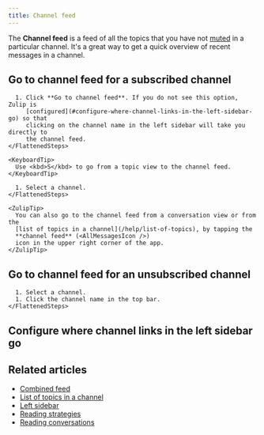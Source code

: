 ```yaml
---
title: Channel feed
---
```





The **Channel feed** is a feed of all the topics that you have not
[muted](/help/mute-a-topic) in a particular channel. It's a great way to get a
quick overview of recent messages in a channel.

## Go to channel feed for a subscribed channel

<Tabs>
  <TabItem label="Desktop/Web">
    <FlattenedSteps>
      <ChannelActions />

      1. Click **Go to channel feed**. If you do not see this option, Zulip is
         [configured](#configure-where-channel-links-in-the-left-sidebar-go) so that
         clicking on the channel name in the left sidebar will take you directly to
         the channel feed.
    </FlattenedSteps>

    <KeyboardTip>
      Use <kbd>S</kbd> to go from a topic view to the channel feed.
    </KeyboardTip>
  </TabItem>

  <TabItem label="Mobile">
    <FlattenedSteps>
      <MobileChannels />

      1. Select a channel.
    </FlattenedSteps>

    <ZulipTip>
      You can also go to the channel feed from a conversation view or from the
      [list of topics in a channel](/help/list-of-topics), by tapping the
      **channel feed** (<AllMessagesIcon />)
      icon in the upper right corner of the app.
    </ZulipTip>
  </TabItem>
</Tabs>

## Go to channel feed for an unsubscribed channel

<Tabs>
  <TabItem label="Desktop/Web">
    <FlattenedSteps>
      <NavigationSteps target="relative/channel/available" />

      1. Select a channel.
      1. Click the channel name in the top bar.
    </FlattenedSteps>
  </TabItem>
</Tabs>

## Configure where channel links in the left sidebar go

<ConfigureChannelLinks />

## Related articles

* [Combined feed](/help/combined-feed)
* [List of topics in a channel](/help/list-of-topics)
* [Left sidebar](/help/left-sidebar)
* [Reading strategies](/help/reading-strategies)
* [Reading conversations](/help/reading-conversations)
